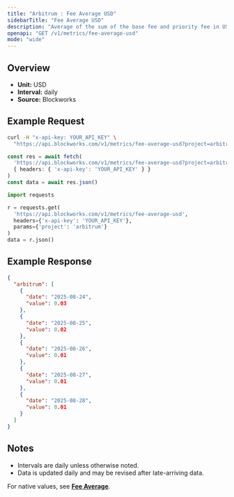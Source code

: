 ```yaml
---
title: "Arbitrum : Fee Average USD"
sidebarTitle: "Fee Average USD"
description: "Average of the sum of the base fee and priority fee in USD that day"
openapi: "GET /v1/metrics/fee-average-usd"
mode: "wide"
---
```


## Overview

- **Unit:** USD
- **Interval:** daily
- **Source:** Blockworks

## Example Request

<CodeGroup>

```bash cURL
curl -H "x-api-key: YOUR_API_KEY" \
  "https://api.blockworks.com/v1/metrics/fee-average-usd?project=arbitrum"
```

```typescript TypeScript
const res = await fetch(
  'https://api.blockworks.com/v1/metrics/fee-average-usd?project=arbitrum',
  { headers: { 'x-api-key': 'YOUR_API_KEY' } }
)
const data = await res.json()
```

```python Python
import requests

r = requests.get(
  'https://api.blockworks.com/v1/metrics/fee-average-usd',
  headers={'x-api-key': 'YOUR_API_KEY'},
  params={'project': 'arbitrum'}
)
data = r.json()
```

</CodeGroup>

## Example Response

```json
{
  "arbitrum": [
    {
      "date": "2025-08-24",
      "value": 0.03
    },
    {
      "date": "2025-08-25",
      "value": 0.02
    },
    {
      "date": "2025-08-26",
      "value": 0.01
    },
    {
      "date": "2025-08-27",
      "value": 0.01
    },
    {
      "date": "2025-08-28",
      "value": 0.01
    }
  ]
}
```

## Notes
- Intervals are daily unless otherwise noted.
- Data is updated daily and may be revised after late-arriving data.


<Note>For native values, see **[Fee Average](./fee-average)**.</Note>